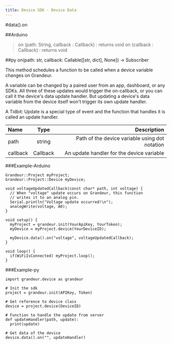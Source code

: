 ```yaml
---
title: Device SDK - Device Data
---
```


#data().on

##Arduino
>on (path: String, callback : Callback) : returns void on (callback : Callback) : returns void

##py
on(path: str, callback: Callable[[str, dict], None]) -> Subscriber

This method schedules a function to be called when a device variable changes on Grandeur.

A variable can be changed by a paired user from an app, dashboard, or any SDKs. All three of these updates would trigger the on-callback, or you can call it the device's data update handler. But updating a device's data variable from the device itself won't trigger its own update handler.

A Tidbit: Update is a special type of event and the function that handles it is called an update handler.


| Name       | Type |   Description |
| :------------ | :---------: | ----------: |
| path        |    string    | Path of the device variable using dot notation|
| callback     |    Callback     |  An update handler for the device variable |


###Example-Arduino

```
Grandeur::Project myProject;
Grandeur::Project::Device myDevice;

void voltageUpdatedCallback(const char* path, int voltage) {
  // When "voltage" update occurs on Grandeur, this function
  // writes it to an analog pin.
  Serial.println("Voltage update occurred!\n");
  analogWrite(voltage, A0);
}

void setup() {
  myProject = grandeur.init(YourApiKey, YourToken);
  myDevice = myProject.device(YourDeviceID);

  myDevice.data().on("voltage", voltageUpdatedCallback);
}

void loop() {
  if(WiFiIsConnected) myProject.loop();
}
```

###Example-py

```
import grandeur.device as grandeur

# Init the sdk
project = grandeur.init(APIKey, Token)

# Get reference to device class
device = project.device(DeviceID)

# Function to handle the update from server
def updateHandler(path, update):
  print(update)

# Get data of the device
device.data().on("", updateHandler)
```
